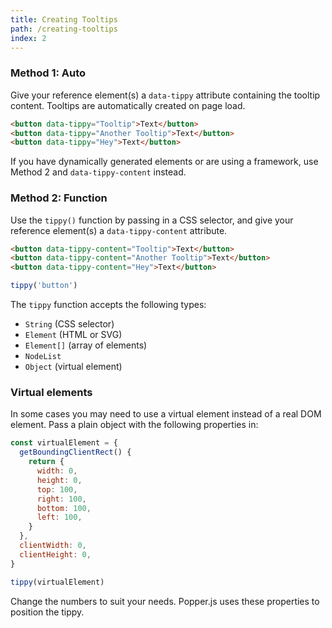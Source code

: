 ```yaml
---
title: Creating Tooltips
path: /creating-tooltips
index: 2
---
```



### Method 1: Auto

Give your reference element(s) a `data-tippy` attribute containing the tooltip
content. Tooltips are automatically created on page load.

```html
<button data-tippy="Tooltip">Text</button>
<button data-tippy="Another Tooltip">Text</button>
<button data-tippy="Hey">Text</button>
```

If you have dynamically generated elements or are using a framework, use Method
2 and `data-tippy-content` instead.

### Method 2: Function

Use the `tippy()` function by passing in a CSS selector, and give your reference
element(s) a `data-tippy-content` attribute.

```html
<button data-tippy-content="Tooltip">Text</button>
<button data-tippy-content="Another Tooltip">Text</button>
<button data-tippy-content="Hey">Text</button>
```

```js
tippy('button')
```

The `tippy` function accepts the following types:

- `String` (CSS selector)
- `Element` (HTML or SVG)
- `Element[]` (array of elements)
- `NodeList`
- `Object` (virtual element)

### Virtual elements

In some cases you may need to use a virtual element instead of a real DOM
element. Pass a plain object with the following properties in:

```js
const virtualElement = {
  getBoundingClientRect() {
    return {
      width: 0,
      height: 0,
      top: 100,
      right: 100,
      bottom: 100,
      left: 100,
    }
  },
  clientWidth: 0,
  clientHeight: 0,
}

tippy(virtualElement)
```

Change the numbers to suit your needs. Popper.js uses these properties to
position the tippy.
